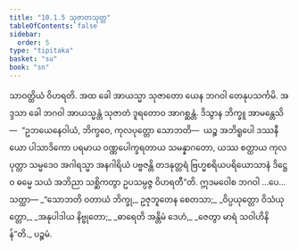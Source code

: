 ```yaml
---
title: "10.1.5 သုဇာတသုတ္တ"
tableOfContents: false
sidebar:
  order: 5
type: "tipitaka"
basket: "su"
book: "sn"
---
```



<DynamicBreadcrumb />

<Division number="239" book="sn" e="ch" v="18" p="315">

<Paragraph number="1274" book="sn">
သာဝတ္ထိယံ ဝိဟရတိ. အထ ခေါ အာယသ္မာ သုဇာတော ယေန ဘဂဝါ တေနုပသင်္ကမိ. အဒ္ဒသာ ခေါ ဘဂဝါ အာယသ္မန္တံ သုဇာတံ ဒူရတောဝ အာဂစ္ဆန္တံ. ဒိသွာန ဘိက္ခူ အာမန္တေသိ—  “ဥဘယေနေဝါယံ, ဘိက္ခဝေ, ကုလပုတ္တော သောဘတိ—  ယဉ္စ အဘိရူပေါ ဒဿနီယော ပါသာဒိကော ပရမာယ ဝဏ္ဏပေါက္ခရတာယ သမန္နာဂတော, ယဿ စတ္ထာယ ကုလပုတ္တာ သမ္မဒေဝ အဂါရသ္မာ အနဂါရိယံ ပဗ္ဗဇန္တိ တဒနုတ္တရံ ဗြဟ္မစရိယပရိယောသာနံ ဒိဋ္ဌေဝ ဓမ္မေ သယံ အဘိညာ သစ္ဆိကတွာ ဥပသမ္ပဇ္ဇ ဝိဟရတီ”တိ. ဣဒမဝေါစ ဘဂဝါ …ပေ…  သတ္ထာ—
</Paragraph>

<Paragraph number="1275" type="verses" book="sn">
_“သောဘတိ ဝတာယံ ဘိက္ခု,_  
ဥဇုဘူတေန စေတသာ;_  
_ဝိပ္ပယုတ္တော ဝိသံယုတ္တော,_  
_အနုပါဒါယ နိဗ္ဗုတော;_  
_ဓာရေတိ အန္တိမံ ဒေဟံ,_  
_ဇေတွာ မာရံ သဝါဟိနိန်”တိ._  


</Paragraph>
</Division>

<Paragraph number="1276" type="center" book="sn">
ပဉ္စမံ.
</Paragraph>